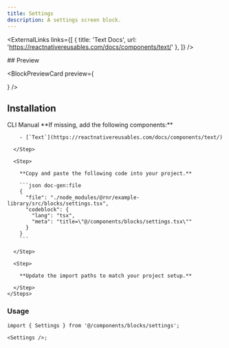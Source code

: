 ```yaml
---
title: Settings
description: A settings screen block.
---
```



<ExternalLinks
  links={[
    { title: 'Text Docs', url: 'https://reactnativereusables.com/docs/components/text/' },
  ]}
/>

<div className="h-5" />

<div id="preview" className="scroll-m-20 *:hidden" aria-hidden>
  ## Preview
</div>

<BlockPreviewCard
  preview={
    <div className="w-full max-w-sm">
      <Settings />
    </div>
  }
/>

## Installation

<Tabs defaultValue="cli">
  <TabsList>
    <TabsTrigger id="cli" value="cli">CLI</TabsTrigger>
    <TabsTrigger id="manual" value="manual">Manual</TabsTrigger>
  </TabsList>
  <TabsContent value="cli">
    <CommandTabs args={["add", "https://rnr-registry-template-docs.vercel.app/r/settings.json"]}/>
  </TabsContent>
  <TabsContent value="manual">
    <Steps>
      <Step>
        **If missing, add the following components:**

        - [`Text`](https://reactnativereusables.com/docs/components/text/)

      </Step>

      <Step>

        **Copy and paste the following code into your project.**

        ```json doc-gen:file
        {
          "file": "./node_modules/@rnr/example-library/src/blocks/settings.tsx",
          "codeblock": {
            "lang": "tsx",
            "meta": "title=\"@/components/blocks/settings.tsx\""
          }
        }
        ```

      </Step>

      <Step>

        **Update the import paths to match your project setup.**

      </Step>
    </Steps>

  </TabsContent>
</Tabs>

### Usage

```tsx
import { Settings } from '@/components/blocks/settings';

<Settings />;
```
